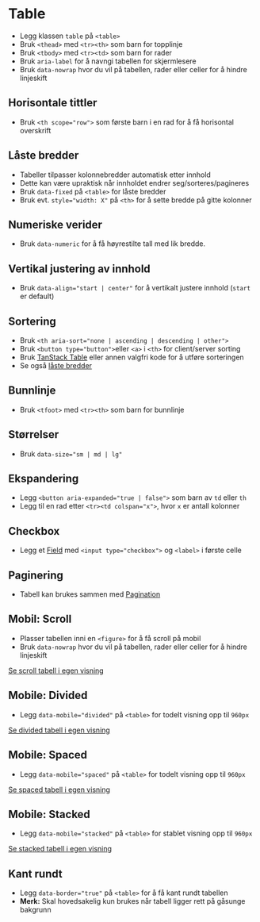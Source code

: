 
<Meta of={stories} />

# Table
- Legg klassen `table` på `<table>`
- Bruk `<thead>` med `<tr><th>` som barn for topplinje
- Bruk `<tbody>` med `<tr><td>` som barn for rader
- Bruk `aria-label` for å navngi tabellen for skjermlesere
- Bruk `data-nowrap` hvor du vil på tabellen, rader eller celler for å hindre linjeskift
<Canvas of={stories.Default} />

## Horisontale tittler
- Bruk `<th scope="row">` som første barn i en rad for å få horisontal overskrift
<Canvas of={stories.WithHorizontalTitles} />

## Låste bredder
- Tabeller tilpasser kolonnebredder automatisk etter innhold
- Dette kan være upraktisk når innholdet endrer seg/sorteres/pagineres
- Bruk `data-fixed` på `<table>` for låste bredder
- Bruk evt. `style="width: X"` på `<th>` for å sette bredde på gitte kolonner
<Canvas of={stories.FixedWidths} />

## Numeriske verider
- Bruk `data-numeric` for å få høyrestilte tall med lik bredde.
<Canvas of={stories.NumericValues} />

## Vertikal justering av innhold
- Bruk `data-align="start | center"` for å vertikalt justere innhold (`start` er default)
<Canvas of={stories.Align} />

## Sortering
- Bruk `<th aria-sort="none | ascending | descending | other">`
- Bruk `<button type="button">`eller `<a>` i `<th>` for client/server sorting
- Bruk [TanStack Table](https://tanstack.com/table/latest) eller annen valgfri kode for å utføre sorteringen
- Se også [låste bredder](#laste-bredder)
<Canvas of={stories.SortableSimple} />

## Bunnlinje
- Bruk `<tfoot>` med `<tr><th>` som barn for bunnlinje
<Canvas of={stories.WithFooter} />

## Størrelser
- Bruk `data-size="sm | md | lg"`
<Canvas of={stories.Sizes} />

## Ekspandering
- Legg `<button aria-expanded="true | false">` som barn av `td` eller `th`
- Legg til en rad etter `<tr><td colspan="x">`, hvor `x` er antall kolonner
<Canvas of={stories.ExpandableSimple} />

## Checkbox
- Legg et [Field](/designsystem/field/) med `<input type="checkbox">` og `<label>` i første celle
<Canvas of={stories.CheckableSimple} />

## Paginering
- Tabell kan brukes sammen med [Pagination](/designsystem/pagination/)
<Canvas of={stories.PaginatableSimple} />

## Mobil: Scroll
- Plasser tabellen inni en `<figure>` for å få scroll på mobil
- Bruk `data-nowrap` hvor du vil på tabellen, rader eller celler for å hindre linjeskift
<div className="sbdocs-canvas-thumbnail">
  <a className={styles.button} data-arrow data-variant="primary" href="?path=/story/designsystem-table--mobile-scroll">Se scroll tabell i egen visning</a>
  <Canvas className="sbdocs-canvas--max-height" of={stories.MobileDivided} />
</div>

## Mobile: Divided
- Legg `data-mobile="divided"` på `<table>` for todelt visning opp til `960px`
<div className="sbdocs-canvas-thumbnail">
  <a className={styles.button} data-arrow data-variant="primary" href="?path=/story/designsystem-table--mobile-divided">Se divided tabell i egen visning</a>
  <Canvas className="sbdocs-canvas--max-height" of={stories.MobileDivided} />
</div>

## Mobile: Spaced
- Legg `data-mobile="spaced"` på `<table>` for todelt visning opp til `960px`
<div className="sbdocs-canvas-thumbnail">
  <a className={styles.button} data-arrow data-variant="primary" href="?path=/story/designsystem-table--mobile-spaced">Se spaced tabell i egen visning</a>
  <Canvas className="sbdocs-canvas--max-height" of={stories.MobileSpaced} />
</div>

## Mobile: Stacked
- Legg `data-mobile="stacked"` på `<table>` for stablet visning opp til `960px`
<div className="sbdocs-canvas-thumbnail">
  <a className={styles.button} data-arrow data-variant="primary" href="?path=/story/designsystem-table--mobile-stacked">Se stacked tabell i egen visning</a>
  <Canvas className="sbdocs-canvas--max-height" of={stories.MobileStacked} />
</div>

## Kant rundt
- Legg `data-border="true"` på `<table>` for å få kant rundt tabellen
- **Merk:** Skal hovedsakelig kun brukes når tabell ligger rett på gåsunge bakgrunn
<Canvas of={stories.WithBorderAround} />

<CssVariables component="table" exclude="zebra,sticky,hover,sorted" />